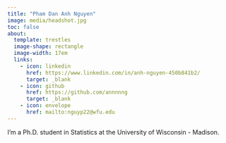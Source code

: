 ```yaml
---
title: "Pham Dan Anh Nguyen"
image: media/headshot.jpg
toc: false
about: 
  template: trestles
  image-shape: rectangle
  image-width: 17em
  links:
    - icon: linkedin 
      href: https://www.linkedin.com/in/anh-nguyen-450b841b2/
      target: _blank
    - icon: github
      href: https://github.com/annnnng
      target: _blank
    - icon: envelope
      href: mailto:nguyp22@wfu.edu
---
```


I'm a Ph.D. student in Statistics at the University of Wisconsin - Madison. 


